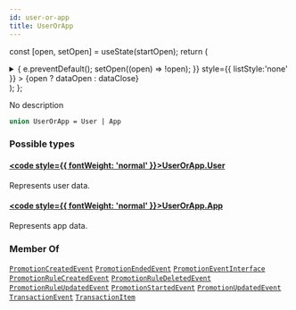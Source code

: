 ```yaml
---
id: user-or-app
title: UserOrApp
---
```






const [open, setOpen] = useState(startOpen);
return (
<details {...(open ? { open: true } : {})} className="details" style={{ border:'none', boxShadow:'none', background:'var(--ifm-background-color)' }}>
<summary
onClick={(e) => {
e.preventDefault();
setOpen((open) => !open);
}}
style={{ listStyle:'none' }} >
{open ? dataOpen : dataClose}
</summary>
{open && children}
</details>
);
};

No description

```graphql
union UserOrApp = User | App
```

### Possible types

#### [<code style={{ fontWeight: 'normal' }}>UserOrApp.<b>User</b></code>](../../../api-reference/users/objects/user.mdx) <Badge class="badge badge--secondary" text="object"/> <Badge class="badge badge--secondary" text="users"/>

Represents user data.

#### [<code style={{ fontWeight: 'normal' }}>UserOrApp.<b>App</b></code>](../../../api-reference/apps/objects/app.mdx) <Badge class="badge badge--secondary" text="object"/> <Badge class="badge badge--secondary" text="apps"/>

Represents app data.

### Member Of

[`PromotionCreatedEvent`](../../../api-reference/discounts/objects/promotion-created-event.mdx) <Badge class="badge badge--secondary" text="object"/><Bullet />[`PromotionEndedEvent`](../../../api-reference/discounts/objects/promotion-ended-event.mdx) <Badge class="badge badge--secondary" text="object"/><Bullet />[`PromotionEventInterface`](../../../api-reference/miscellaneous/interfaces/promotion-event-interface.mdx) <Badge class="badge badge--secondary" text="interface"/><Bullet />[`PromotionRuleCreatedEvent`](../../../api-reference/discounts/objects/promotion-rule-created-event.mdx) <Badge class="badge badge--secondary" text="object"/><Bullet />[`PromotionRuleDeletedEvent`](../../../api-reference/discounts/objects/promotion-rule-deleted-event.mdx) <Badge class="badge badge--secondary" text="object"/><Bullet />[`PromotionRuleUpdatedEvent`](../../../api-reference/discounts/objects/promotion-rule-updated-event.mdx) <Badge class="badge badge--secondary" text="object"/><Bullet />[`PromotionStartedEvent`](../../../api-reference/discounts/objects/promotion-started-event.mdx) <Badge class="badge badge--secondary" text="object"/><Bullet />[`PromotionUpdatedEvent`](../../../api-reference/discounts/objects/promotion-updated-event.mdx) <Badge class="badge badge--secondary" text="object"/><Bullet />[`TransactionEvent`](../../../api-reference/payments/objects/transaction-event.mdx) <Badge class="badge badge--secondary" text="object"/><Bullet />[`TransactionItem`](../../../api-reference/payments/objects/transaction-item.mdx) <Badge class="badge badge--secondary" text="object"/>
